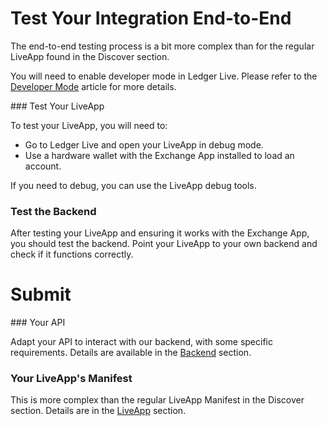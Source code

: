 
# Test Your Integration End-to-End

The end-to-end testing process is a bit more complex than for the regular LiveApp found in the Discover section.

You will need to enable developer mode in Ledger Live. Please refer to the [Developer Mode](../../discover/developer-mode) article for more details.

<Steps>
### Test Your LiveApp

To test your LiveApp, you will need to:

- Go to Ledger Live and open your LiveApp in debug mode.
- Use a hardware wallet with the Exchange App installed to load an account.

If you need to debug, you can use the LiveApp debug tools.

### Test the Backend

After testing your LiveApp and ensuring it works with the Exchange App, you should test the backend. Point your LiveApp to your own backend and check if it functions correctly.

</Steps>

# Submit

<Steps>
### Your API

Adapt your API to interact with our backend, with some specific requirements. Details are available in the [Backend](providers-backend) section.

### Your LiveApp's Manifest

This is more complex than the regular LiveApp Manifest in the Discover section. Details are in the [LiveApp](providers-liveapp) section.

</Steps>
